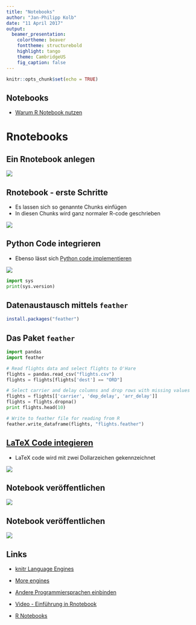 ```yaml
---
title: "Notebooks"
author: "Jan-Philipp Kolb"
date: "11 April 2017"
output: 
  beamer_presentation: 
    colortheme: beaver
    fonttheme: structurebold
    highlight: tango
    theme: CambridgeUS
    fig_caption: false
---
```


```r
knitr::opts_chunk$set(echo = TRUE)
```

## Notebooks

- [Warum R Notebook nutzen](https://news.ycombinator.com/item?id=12683625)

# Rnotebooks

## Ein Rnotebook anlegen

![](figure/startNotebook)

## Rnotebook - erste Schritte

- Es lassen sich so genannte Chunks einfügen
- In diesen Chunks wird ganz normaler R-code geschrieben

![](figure/NotebooksBasicEx.PNG)


## Python Code integrieren

- Ebenso lässt sich [Python code implementieren](https://support.rstudio.com/hc/en-us/articles/233066128-Do-Notebooks-support-other-languages-)


![](figure/pythonCode.PNG)

```python
import sys
print(sys.version)
```

## Datenaustausch mittels `feather`

```r
install.packages("feather")
```

## Das Paket `feather`

```python
import pandas
import feather

# Read flights data and select flights to O'Hare
flights = pandas.read_csv("flights.csv")
flights = flights[flights['dest'] == "ORD"]

# Select carrier and delay columns and drop rows with missing values
flights = flights[['carrier', 'dep_delay', 'arr_delay']]
flights = flights.dropna()
print flights.head(10)

# Write to feather file for reading from R
feather.write_dataframe(flights, "flights.feather")
```


## [LaTeX Code integieren](https://blog.rstudio.org/2016/10/05/r-notebooks/)

- LaTeX code wird mit zwei Dollarzeichen gekennzeichnet

![](figure/LaTexCode.PNG)


## Notebook veröffentlichen

![](figure/PublishNotebook.PNG)

## Notebook veröffentlichen

![](figure/PublishNotebook2.PNG)


## Links

- [knitr Language Engines](http://rmarkdown.rstudio.com/authoring_knitr_engines.html)

- [More engines](https://yihui.name/knitr/demo/engines/)

- [Andere Programmiersprachen einbinden](http://rmarkdown.rstudio.com/authoring_knitr_engines.html)

- [Video - Einführung in Rnotebook](https://www.rstudio.com/resources/webinars/introducing-notebooks-with-r-markdown/)

- [R Notebooks](http://rmarkdown.rstudio.com/r_notebooks.html)
